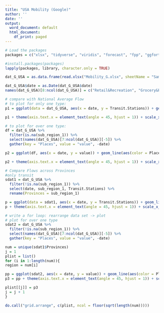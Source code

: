 ```yaml
---
title: "USA Mobility (Google)"
author: ''
date: ''
output:
  word_document: default
  html_document:
    df_print: paged
---
```

```r
# Load the packages
packages = c("xlsx", "tidyverse", "viridis", "forecast", "fpp", "ggfortify", "zoo", "xts", "forecast", "TTR", "gridExtra")

#install.packages(packages)
lapply(packages, library, character.only = TRUE)
```

```r
dat_G_USA = as.data.frame(read.xlsx("Mobility_G.xlsx", sheetName = "Sample_Google_CANADA")) #CA

dat_G_USA$date = as.Date(dat_G_USA$date)
names(dat_G_USA)[8:ncol(dat_G_USA)] = c("Retail&Recreation", "Grocery&Pharmacy", "Parks", "Transit.Stations", "Workplaces", "Residential")


```

```r
# compare with National Average Flow
# to plot for only one type:
p1 = ggplot(data = dat_G_USA, aes(x = date, y = Transit.Stations)) + geom_line(color = "#00AFBB", size = 1) + xlab("") + ylab("Mobility (% change)") + ggtitle("Change of Transit Mobility in Canada") + theme_minimal() 

p1 + theme(axis.text.x = element_text(angle = 45, hjust = 1)) + scale_x_date(date_labels = "%y %b %d") + geom_hline(yintercept = 0, linetype = "dashed")

# to plot for over one type:
df = dat_G_USA %>%
  filter(is.na(sub_region_1)) %>%
  select(names(dat_G_USA)[7:ncol(dat_G_USA)][-5]) %>%
  gather(key = "Places", value = "value", -date)

p2 = ggplot(df, aes(x = date, y = value)) + geom_line(aes(color = Places), size = 0.5) + xlab("") + ylab("Mobility (% change)") + ggtitle("Change of Mobility within Canada") + theme_minimal()

p2 + theme(axis.text.x = element_text(angle = 45, hjust = 1)) + scale_x_date(date_labels = "%y %b %d") + geom_hline(yintercept = 0, linetype = "dashed") 
``` 

```r
# Compare Flows across Provinces
#only transit
sdat1 = dat_G_USA %>%
  filter(!is.na(sub_region_1)) %>%
  select(date, sub_region_1, Transit.Stations) %>%
  rename(Provinces = sub_region_1) 

p = ggplot(data = sdat1, aes(x = date, y = Transit.Stations)) + geom_line(aes(color = Provinces), size = 0.4) + xlab("") + ylab("Mobility (% change)") + ggtitle("Change of Transit Mobility in All Provinces") + theme_minimal()
p + theme(axis.text.x = element_text(angle = 45, hjust = 1)) + scale_x_date(date_labels = "%y %b %d") + geom_hline(yintercept = 0, linetype = "dashed") 

# write a for loop: rearrange data set -> plot
# plot for over one type
sdat2 = dat_G_USA %>%
  filter(!is.na(sub_region_1)) %>%
  select(names(dat_G_USA)[7:ncol(dat_G_USA)][-5]) %>%
  gather(key = "Places", value = "value", -date)

num = unique(sdat1$Provinces)
j = 1
plist = list()
for (i in 1:length(num)){
region = num[i]

pp = ggplot(sdat2, aes(x = date, y = value)) + geom_line(aes(color = Places), size = 0.5) +  xlab("") + ylab("Mobility (% change)") + ggtitle(paste("Change of Mobility in Province", region)) + theme_minimal()
p3 = pp + theme(axis.text.x = element_text(angle = 45, hjust = 1)) + scale_x_date(date_labels = "%y %b %d") + geom_hline(yintercept = 0, linetype = "dashed")

plist[[j]] = p3
j = j + 1
}

do.call("grid.arrange", c(plist, ncol = floor(sqrt(length(num)))))
```

